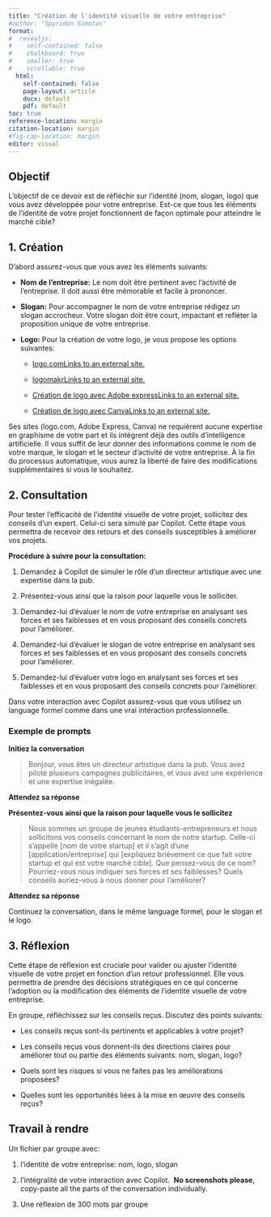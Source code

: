 ```yaml
---
title: "Création de l'identité visuelle de votre entreprise"
#author: "Spyridon Simotas"
format: 
#  revealjs: 
#    self-contained: false
#    chalkboard: true
#    smaller: true
#    scrollable: true
  html: 
    self-contained: false
    page-layout: article
    docx: default
    pdf: default
toc: true
reference-location: margin
citation-location: margin
#fig-cap-location: margin
editor: visual
---
```


## **Objectif**

L'objectif de ce devoir est de réfléchir sur l'identité (nom, slogan, logo) que vous avez développée pour votre entreprise. Est-ce que tous les éléments de l’identité de votre projet fonctionnent de façon optimale pour atteindre le marché cible?

## **1. Création**

D’abord assurez-vous que vous avez les éléments suivants:

-   **Nom de l'entreprise:** Le nom doit être pertinent avec l’activité de l’entreprise. Il doit aussi être mémorable et facile à prononcer.

-   **Slogan:** Pour accompagner le nom de votre entreprise rédigez un slogan accrocheur. Votre slogan doit être court, impactant et refléter la proposition unique de votre entreprise.

-   **Logo:** Pour la création de votre logo, je vous propose les options suivantes:

    -   [logo.comLinks to an external site.](https://logo.com/)

    -   [logomakrLinks to an external site.](https://logomakr.com/tutorials/)

    -   [Création de logo avec Adobe expressLinks to an external site.](https://www.adobe.com/express/create/logo)

    -   [Création de logo avec CanvaLinks to an external site.](https://www.canva.com/create/logos/)

Ses sites (logo.com, Adobe Express, Canva) ne requièrent aucune expertise en graphisme de votre part et ils intègrent déjà des outils d’intelligence artificielle. Il vous suffit de leur donner des informations comme le nom de votre marque, le slogan et le secteur d’activité de votre entreprise. À la fin du processus automatique, vous aurez la liberté de faire des modifications supplémentaires si vous le souhaitez.

## **2. Consultation**

Pour tester l'efficacité de l’identité visuelle de votre projet, sollicitez des conseils d'un expert. Celui-ci sera simulé par Copilot. Cette étape vous permettra de recevoir des retours et des conseils susceptibles à améliorer vos projets.

**Procédure à suivre pour la consultation:**

1.  Demandez à Copilot de simuler le rôle d’un directeur artistique avec une expertise dans la pub.

2.  Présentez-vous ainsi que la raison pour laquelle vous le solliciter.

3.  Demandez-lui d’évaluer le nom de votre entreprise en analysant ses forces et ses faiblesses et en vous proposant des conseils concrets pour l’améliorer.

4.  Demandez-lui d’évaluer le slogan de votre entreprise en analysant ses forces et ses faiblesses et en vous proposant des conseils concrets pour l’améliorer.

5.  Demandez-lui d’évaluer votre logo en analysant ses forces et ses faiblesses et en vous proposant des conseils concrets pour l’améliorer.

Dans votre interaction avec Copilot assurez-vous que vous utilisez un language formel comme dans une vrai intéraction professionnelle.

### Exemple de prompts

**Initiez la conversation**

> Bonjour, vous êtes un directeur artistique dans la pub. Vous avez piloté plusieurs campagnes publicitaires, et vous avez une expérience et une expertise inégalée.

**Attendez sa réponse**

**Présentez-vous ainsi que la raison pour laquelle vous le sollicitez**

> Nous sommes un groupe de jeunes étudiants-entrepreneurs et nous sollicitons vos conseils concernant le nom de notre startup. Celle-ci s'appelle \[nom de votre startup\] et il s'agit d'une \[application/entreprise\] qui \[expliquez brièvement ce que fait votre startup et qui est votre marché cible\]. Que pensez-vous de ce nom? Pourriez-vous nous indiquer ses forces et ses faiblesses? Quels conseils auriez-vous à nous donner pour l'améliorer?

**Attendez sa réponse**

Continuez la conversation, dans le même language formel, pour le slogan et le logo.

## **3. Réflexion**

Cette étape de réflexion est cruciale pour valider ou ajuster l’identité visuelle de votre projet en fonction d'un retour professionnel. Elle vous permettra de prendre des décisions stratégiques en ce qui concerne l'adoption ou la modification des éléments de l’identité visuelle de votre entreprise.

En groupe, réfléchissez sur les conseils reçus. Discutez des points suivants:

-   Les conseils reçus sont-ils pertinents et applicables à votre projet?

-   Les conseils reçus vous donnent-ils des directions claires pour améliorer tout ou partie des éléments suivants: nom, slogan, logo?

-   Quels sont les risques si vous ne faites pas les améliorations proposées?

-   Quelles sont les opportunités liées à la mise en œuvre des conseils reçus?

## Travail à rendre

Un fichier par groupe avec:

1.  l’identité de votre entreprise: nom, logo, slogan

2.  l’intégralité de votre interaction avec Copilot.  **No screenshots please**, copy-paste all the parts of the conversation individually.

3.  Une réflexion de 300 mots par groupe
